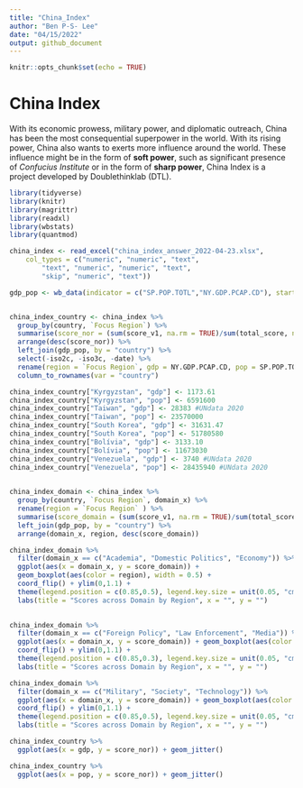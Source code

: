 ```yaml
---
title: "China_Index"
author: "Ben P-S- Lee"
date: "04/15/2022"
output: github_document
---
```


```r
knitr::opts_chunk$set(echo = TRUE)
```

# China Index

With its economic prowess, military power, and diplomatic outreach, China has been the most consequential superpower in the world. With its rising power, China also wants to exerts more influence around the world. These influence might be in the form of **soft power**, such as significant presence of *Confucius Institute* or in the form of **sharp power**,  China Index is a project developed by Doublethinklab (DTL).

```r

library(tidyverse)
library(knitr)
library(magrittr)
library(readxl)
library(wbstats)
library(quantmod)

```

```r

china_index <- read_excel("china_index_answer_2022-04-23.xlsx", 
    col_types = c("numeric", "numeric", "text", 
        "text", "numeric", "numeric", "text", 
        "skip", "numeric", "text"))
```

```r

gdp_pop <- wb_data(indicator = c("SP.POP.TOTL","NY.GDP.PCAP.CD"), start_date = 2020, end_date = 2020)



```


```r
china_index_country <- china_index %>%
  group_by(country, `Focus Region`) %>%
  summarise(score_nor = (sum(score_v1, na.rm = TRUE)/sum(total_score, na.rm = TRUE)), total_score = sum(score_v1, na.rm = TRUE)) %>%
  arrange(desc(score_nor)) %>%
  left_join(gdp_pop, by = "country") %>%
  select(-iso2c, -iso3c, -date) %>%
  rename(region = `Focus Region`, gdp = NY.GDP.PCAP.CD, pop = SP.POP.TOTL) %>%
  column_to_rownames(var = "country")

china_index_country["Kyrgyzstan", "gdp"] <- 1173.61
china_index_country["Kyrgyzstan", "pop"] <- 6591600
china_index_country["Taiwan", "gdp"] <- 28383 #UNdata 2020
china_index_country["Taiwan", "pop"] <- 23570000
china_index_country["South Korea", "gdp"] <- 31631.47
china_index_country["South Korea", "pop"] <- 51780580
china_index_country["Bolívia", "gdp"] <- 3133.10
china_index_country["Bolívia", "pop"] <- 11673030
china_index_country["Venezuela", "gdp"] <- 3740 #UNdata 2020
china_index_country["Venezuela", "pop"] <- 28435940 #UNdata 2020
  

china_index_domain <- china_index %>%
  group_by(country, `Focus Region`, domain_x) %>%
  rename(region = `Focus Region` ) %>%
  summarise(score_domain = (sum(score_v1, na.rm = TRUE)/sum(total_score, na.rm = TRUE)), score_domain_original = (sum(score_v1, na.rm = TRUE))) %>%
  left_join(gdp_pop, by = "country") %>%
  arrange(domain_x, region, desc(score_domain))

```

```r

china_index_domain %>%
  filter(domain_x == c("Academia", "Domestic Politics", "Economy")) %>%
  ggplot(aes(x = domain_x, y = score_domain)) + 
  geom_boxplot(aes(color = region), width = 0.5) + 
  coord_flip() + ylim(0,1.1) + 
  theme(legend.position = c(0.85,0.5), legend.key.size = unit(0.05, "cm")) +
  labs(title = "Scores across Domain by Region", x = "", y = "")
  

china_index_domain %>%
  filter(domain_x == c("Foreign Policy", "Law Enforcement", "Media")) %>%
  ggplot(aes(x = domain_x, y = score_domain)) + geom_boxplot(aes(color = region), width = 0.5) + 
  coord_flip() + ylim(0,1.1) +
  theme(legend.position = c(0.85,0.3), legend.key.size = unit(0.05, "cm")) +
  labs(title = "Scores across Domain by Region", x = "", y = "")

china_index_domain %>%
  filter(domain_x == c("Military", "Society", "Technology")) %>%
  ggplot(aes(x = domain_x, y = score_domain)) + geom_boxplot(aes(color = region), width = 0.5) + 
  coord_flip() + ylim(0,1.1) +
  theme(legend.position = c(0.85,0.5), legend.key.size = unit(0.05, "cm")) +
  labs(title = "Scores across Domain by Region", x = "", y = "")

china_index_country %>%
  ggplot(aes(x = gdp, y = score_nor)) + geom_jitter()

china_index_country %>%
  ggplot(aes(x = pop, y = score_nor)) + geom_jitter()

```